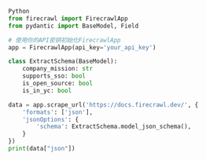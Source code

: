 ```python
Python
from firecrawl import FirecrawlApp
from pydantic import BaseModel, Field

# 使用你的API密钥初始化FirecrawlApp
app = FirecrawlApp(api_key='your_api_key')

class ExtractSchema(BaseModel):
    company_mission: str
    supports_sso: bool
    is_open_source: bool
    is_in_yc: bool

data = app.scrape_url('https://docs.firecrawl.dev/', {
    'formats': ['json'],
    'jsonOptions': {
        'schema': ExtractSchema.model_json_schema(),
    }
})
print(data["json"])
```